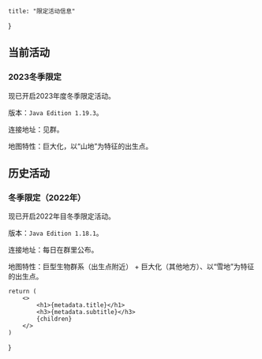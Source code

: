     title: "限定活动信息"
}

## 当前活动

### 2023冬季限定

现已开启2023年度冬季限定活动。

版本：`Java Edition 1.19.3`。

连接地址：见群。

地图特性：巨大化，以“山地”为特征的出生点。

## 历史活动

### 冬季限定（2022年）

现已开启2022年目冬季限定活动。

版本：`Java Edition 1.18.1`。

连接地址：每日在群里公布。

地图特性：巨型生物群系（出生点附近） + 巨大化（其他地方）、以“雪地”为特征的出生点。

    return (
        <>
            <h1>{metadata.title}</h1>
            <h3>{metadata.subtitle}</h3>
            {children}
        </>
    )
}